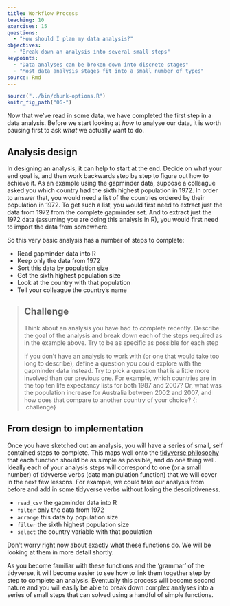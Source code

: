 ```yaml
---
title: Workflow Process
teaching: 10
exercises: 15
questions:
  - "How should I plan my data analysis?"
objectives:
  - "Break down an analysis into several small steps"
keypoints:
  - "Data analyses can be broken down into discrete stages"
  - "Most data analysis stages fit into a small number of types"
source: Rmd
---
```


```r
source("../bin/chunk-options.R")
knitr_fig_path("06-")
```

Now that we've read in some data, we have completed the first step in a data analysis. Before we 
start looking at *how* to analyse our data, it is worth pausing first to ask *what* we actually 
want to do. 

## Analysis design

In designing an analysis, it can help to start at the end. Decide on what your end goal is, and then
work backwards step by step to figure out how to achieve it. As an example using the gapminder data,
suppose a colleague asked you which country had the sixth highest population in 1972. In order to 
answer that, you would need a list of the countries ordered by their population in 1972. To get such
a list, you would first need to extract just the data from 1972 from the complete gapminder set. And 
to extract just the 1972 data (assuming you are doing this analysis in R), you would first need to
import the data from somewhere.

So this very basic analysis has a number of steps to complete:

  * Read gapminder data into R
  * Keep only the data from 1972
  * Sort this data by population size
  * Get the sixth highest population size
  * Look at the country with that population
  * Tell your colleague the country's name
  
> ## Challenge
>
> Think about an analysis you have had to complete recently. Describe the goal of the analysis and
> break down each of the steps required as in the example above. Try to be as specific as possible
> for each step 
>  
> If you don't have an analysis to work with (or one that would take too long to describe), define a
> question you could explore with the gapminder data instead. Try to pick a question that is a little
> more involved than our previous one. For example, which countries are in the top ten life expectancy
> lists for both 1987 and 2007? Or, what was the population increase for Australia between 2002 and
> 2007, and how does that compare to another country of your choice?
{: .challenge}  
  
## From design to implementation
  
Once you have sketched out an analysis, you will have a series of small, self contained steps to 
complete. This maps well onto the [tidyverse philosophy](https://tidyverse.tidyverse.org/articles/manifesto.html)
that each function should be as simple as possible, and do one thing well. Ideally each of your 
analysis steps will correspond to one (or a small number) of tidyverse verbs (data manipulation function) 
that we will cover in the next few lessons. For example, we could take our analysis from before and 
add in some tidyverse verbs without losing the descriptiveness.

  * `read_csv` the gapminder data into R
  * `filter` only the data from 1972 
  * `arrange` this data by population size
  * `filter` the sixth highest population size
  * `select` the country variable with that population
  
Don't worry right now about exactly what these functions do. We will be looking at them in more 
detail shortly.

As you become familiar with these functions and the 'grammar' of the tidyverse, it will become easier
to see how to link them together step by step to complete an analysis. Eventually this process will
become second nature and you will easily be able to break down complex analyses into a series of 
small steps that can solved using a handful of simple functions.